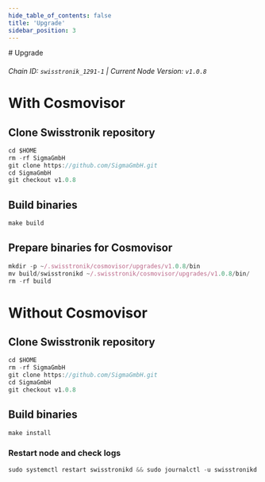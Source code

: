 ```yaml
---
hide_table_of_contents: false
title: 'Upgrade'
sidebar_position: 3
---
```


<div class="h1-with-icon icon-swisstronik">
  # Upgrade
</div>

###### Chain ID: `swisstronik_1291-1` | Current Node Version: `v1.0.8`

# With Cosmovisor

## Clone Swisstronik repository

```js
cd $HOME
rm -rf SigmaGmbH
git clone https://github.com/SigmaGmbH.git
cd SigmaGmbH
git checkout v1.0.8
```

## Build binaries

```js
make build
```

## Prepare binaries for Cosmovisor

```js
mkdir -p ~/.swisstronik/cosmovisor/upgrades/v1.0.8/bin
mv build/swisstronikd ~/.swisstronik/cosmovisor/upgrades/v1.0.8/bin/
rm -rf build
```

# Without Cosmovisor

## Clone Swisstronik repository

```js
cd $HOME
rm -rf SigmaGmbH
git clone https://github.com/SigmaGmbH.git
cd SigmaGmbH
git checkout v1.0.8
```

## Build binaries

```js
make install
```

### Restart node and check logs

```js
sudo systemctl restart swisstronikd && sudo journalctl -u swisstronikd -f --no-hostname -o cat
```
